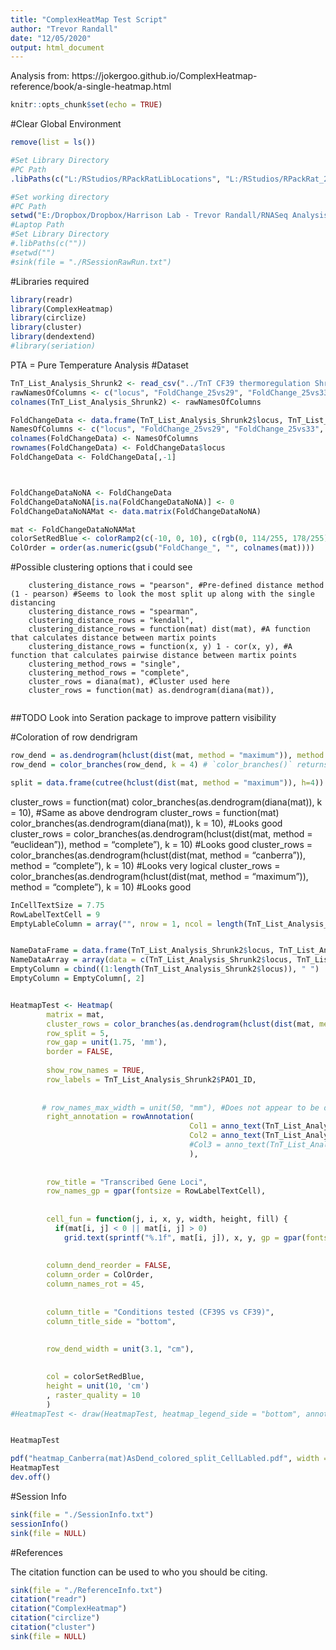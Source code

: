 ```yaml
---
title: "ComplexHeatMap Test Script"
author: "Trevor Randall"
date: "12/05/2020"
output: html_document
---
```


Analysis from: https://jokergoo.github.io/ComplexHeatmap-reference/book/a-single-heatmap.html

```r
knitr::opts_chunk$set(echo = TRUE)
```


#Clear Global Environment
```r
remove(list = ls())
```


```r
#Set Library Directory
#PC Path
.libPaths(c("L:/RStudios/RPackRatLibLocations", "L:/RStudios/RPackRat_2019_04_DESEQLibs"))

#Set working directory
#PC Path
setwd("E:/Dropbox/Dropbox/Harrison Lab - Trevor Randall/RNASeq Analysis/RNASeqAnlyPkrat_2020_03/Analysis Temp X vs X/Secondary Analyses/CF39 25_vs_OtherTemps/TnT Heatmaps")
#Laptop Path
#Set Library Directory
#.libPaths(c(""))
#setwd("")
#sink(file = "./RSessionRawRun.txt") 
``` 


#Libraries required
```r
library(readr)
library(ComplexHeatmap)
library(circlize)
library(cluster)
library(dendextend)
#library(seriation)
```

PTA = Pure Temperature Analysis
#Dataset
```r
TnT_List_Analysis_Shrunk2 <- read_csv("../TnT CF39 thermoregulation Shrunk2.csv")
rawNamesOfColumns <- c("locus", "FoldChange_25vs29", "FoldChange_25vs33", "FoldChange_25vs37", "FoldChange_25vs41", "Gene", "Product", "PAO1_ID", "Protein Description")
colnames(TnT_List_Analysis_Shrunk2) <- rawNamesOfColumns

FoldChangeData <- data.frame(TnT_List_Analysis_Shrunk2$locus, TnT_List_Analysis_Shrunk2$FoldChange_25vs29, TnT_List_Analysis_Shrunk2$FoldChange_25vs33, TnT_List_Analysis_Shrunk2$FoldChange_25vs37, TnT_List_Analysis_Shrunk2$FoldChange_25vs41)
NamesOfColumns <- c("locus", "FoldChange_25vs29", "FoldChange_25vs33", "FoldChange_25vs37", "FoldChange_25vs41")
colnames(FoldChangeData) <- NamesOfColumns
rownames(FoldChangeData) <- FoldChangeData$locus
FoldChangeData <- FoldChangeData[,-1]



FoldChangeDataNoNA <- FoldChangeData
FoldChangeDataNoNA[is.na(FoldChangeDataNoNA)] <- 0
FoldChangeDataNoNAMat <- data.matrix(FoldChangeDataNoNA)
```

```r
mat <- FoldChangeDataNoNAMat
colorSetRedBlue <- colorRamp2(c(-10, 0, 10), c(rgb(0, 114/255, 178/255), "white", rgb(213/255, 94/255, 0))) #First color is Blue and second is Vermillion from the Nature Colorblind palette
ColOrder = order(as.numeric(gsub("FoldChange_", "", colnames(mat))))
```



#Possible clustering options that i could see

        clustering_distance_rows = "pearson", #Pre-defined distance method (1 - pearson) #Seems to look the most split up along with the single distancing
        clustering_distance_rows = "spearman",
        clustering_distance_rows = "kendall",
        clustering_distance_rows = function(mat) dist(mat), #A function that calculates distance between martix points
        clustering_distance_rows = function(x, y) 1 - cor(x, y), #A function that calculates pairwise distance between martix points
        clustering_method_rows = "single",
        clustering_method_rows = "complete",
        cluster_rows = diana(mat), #Cluster used here
        cluster_rows = function(mat) as.dendrogram(diana(mat)),
        
##TODO Look into Seration package to improve pattern visibility

#Coloration of row dendrigram
```r
row_dend = as.dendrogram(hclust(dist(mat, method = "maximum")), method = "complete")
row_dend = color_branches(row_dend, k = 4) # `color_branches()` returns a dendrogram object

split = data.frame(cutree(hclust(dist(mat, method = "maximum")), h=4))

```

  cluster_rows = function(mat) color_branches(as.dendrogram(diana(mat)), k = 10), #Same as above dendrogram
  cluster_rows = function(mat) color_branches(as.dendrogram(diana(mat)), k = 10), #Looks good
  cluster_rows = color_branches(as.dendrogram(hclust(dist(mat, method = "euclidean")), method = "complete"), k = 10) #Looks good
  cluster_rows = color_branches(as.dendrogram(hclust(dist(mat, method = "canberra")), method = "complete"), k = 10) #Looks very logical
  cluster_rows = color_branches(as.dendrogram(hclust(dist(mat, method = "maximum")), method = "complete"), k = 10) #Looks good



```r
InCellTextSize = 7.75
RowLabelTextCell = 9
EmptyLableColumn = array("", nrow = 1, ncol = length(TnT_List_Analysis_Shrunk2$Gene))


NameDataFrame = data.frame(TnT_List_Analysis_Shrunk2$locus, TnT_List_Analysis_Shrunk2$Gene)
NameDataArray = array(data = c(TnT_List_Analysis_Shrunk2$locus, TnT_List_Analysis_Shrunk2$Gene), dim = c(10, 2))
EmptyColumn = cbind((1:length(TnT_List_Analysis_Shrunk2$locus)), " ")
EmptyColumn = EmptyColumn[, 2]


HeatmapTest <- Heatmap(
        matrix = mat, 
        cluster_rows = color_branches(as.dendrogram(hclust(dist(mat, method = "canberra")), method = "complete"), k = 5),
        row_split = 5,
        row_gap = unit(1.75, 'mm'),
        border = FALSE, 
        
        show_row_names = TRUE,
        row_labels = TnT_List_Analysis_Shrunk2$PAO1_ID,
        
        
       # row_names_max_width = unit(50, "mm"), #Does not appear to be doing anything
        right_annotation = rowAnnotation(
                                        Col1 = anno_text(TnT_List_Analysis_Shrunk2$locus, location = unit(2, "mm"), gp = gpar(fontsize = RowLabelTextCell)), 
                                        Col2 = anno_text(TnT_List_Analysis_Shrunk2$Gene, location = unit(7, "mm"), gp = gpar(fontsize = RowLabelTextCell))#,
                                        #Col3 = anno_text(TnT_List_Analysis_Shrunk2$PAO1_ID, location = unit(9, "mm"), gp = gpar(fontsize = RowLabelTextCell))#,
                                        ),
        
        
        row_title = "Transcribed Gene Loci", 
        row_names_gp = gpar(fontsize = RowLabelTextCell),
        
        
        cell_fun = function(j, i, x, y, width, height, fill) {
          if(mat[i, j] < 0 || mat[i, j] > 0)
            grid.text(sprintf("%.1f", mat[i, j]), x, y, gp = gpar(fontsize = InCellTextSize))},
        
        
        column_dend_reorder = FALSE, 
        column_order = ColOrder, 
        column_names_rot = 45,
        
        
        column_title = "Conditions tested (CF39S vs CF39)", 
        column_title_side = "bottom",
        
        
        row_dend_width = unit(3.1, "cm"),

        
        col = colorSetRedBlue,
        height = unit(10, 'cm')
        , raster_quality = 10
        )
#HeatmapTest <- draw(HeatmapTest, heatmap_legend_side = "bottom", annotation_legend_side = "bottom")


HeatmapTest
```




```r
pdf("heatmap_Canberra(mat)AsDend_colored_split_CellLabled.pdf", width = 8, height = 20)
HeatmapTest
dev.off()
```


#Session Info
```r
sink(file = "./SessionInfo.txt")
sessionInfo()
sink(file = NULL)
```


#References

The citation function can be used to  who you should be citing.

```r
sink(file = "./ReferenceInfo.txt")
citation("readr")
citation("ComplexHeatmap")
citation("circlize")
citation("cluster")
sink(file = NULL)
```
